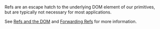 
<Alert role="none" heading="Important" variation="warning" margin="0 0 2rem 0">

Refs are an escape hatch to the underlying DOM element of our primitives, but are typically not necessary for most applications.

See [Refs and the DOM](https://legacy.reactjs.org/docs/refs-and-the-dom.html) and [Forwarding Refs](https://legacy.reactjs.org/docs/forwarding-refs.html) for more information.

</Alert>
